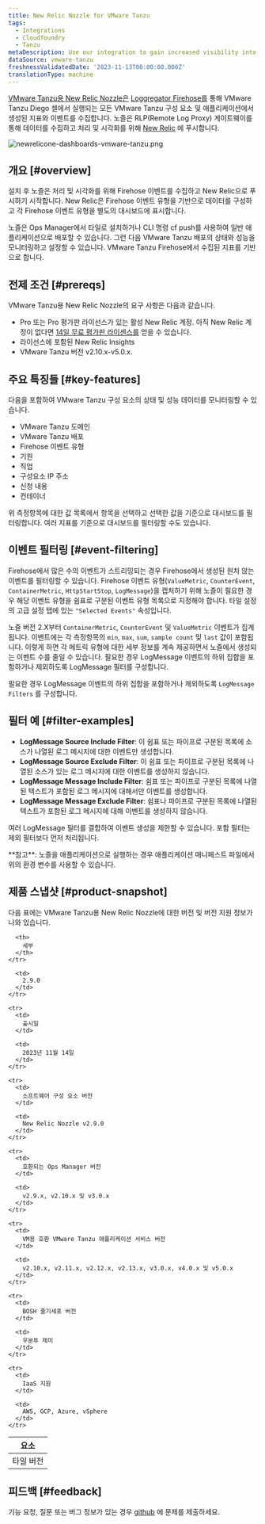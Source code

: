 ```yaml
---
title: New Relic Nozzle for VMware Tanzu
tags:
  - Integrations
  - Cloudfoundry
  - Tanzu
metaDescription: Use our integration to gain increased visibility into the performance of your VMware Tanzu environment.
dataSource: vmware-tanzu
freshnessValidatedDate: '2023-11-13T00:00:00.000Z'
translationType: machine
---
```




[VMware Tanzu용 New Relic Nozzle은](https://network.pivotal.io/products/nr-firehose-nozzle) [Loggregator Firehose를](https://docs.pivotal.io/pivotalcf/loggregator/index.html) 통해 VMware Tanzu Diego 셀에서 실행되는 모든 VMware Tanzu 구성 요소 및 애플리케이션에서 생성된 지표와 이벤트를 수집합니다. 노즐은 RLP(Remote Log Proxy) 게이트웨이를 통해 데이터를 수집하고 처리 및 시각화를 위해 [New Relic](https://www.newrelic.com) 에 푸시합니다.

<img
  title="newrelicone-dashboards-vmware-tanzu.png"
  alt="newrelicone-dashboards-vmware-tanzu.png"
  src={infrastructureVmwareTanzuDashboard}
/>

## 개요 [#overview]

설치 후 노즐은 처리 및 시각화를 위해 Firehose 이벤트를 수집하고 New Relic으로 푸시하기 시작합니다. New Relic은 Firehose 이벤트 유형을 기반으로 데이터를 구성하고 각 Firehose 이벤트 유형을 별도의 대시보드에 표시합니다.

노즐은 Ops Manager에서 타일로 설치하거나 CLI 명령 cf push를 사용하여 일반 애플리케이션으로 배포할 수 있습니다. 그런 다음 VMware Tanzu 배포의 상태와 성능을 모니터링하고 설정할 수 있습니다. <InlinePopover type="alerts"/>VMware Tanzu Firehose에서 수집된 지표를 기반으로 합니다.

## 전제 조건 [#prereqs]

VMware Tanzu용 New Relic Nozzle의 요구 사항은 다음과 같습니다.

* Pro 또는 Pro 평가판 라이선스가 있는 활성 New Relic 계정. 아직 New Relic 계정이 없다면 [14일 무료 평가판 라이센스를](http://newrelic.com/signup?funnel=pivotal-cloud-foundry&partner=Pivotal+Cloud+Foundry) 얻을 수 있습니다.
* 라이선스에 포함된 New Relic Insights
* VMware Tanzu 버전 v2.10.x-v5.0.x.

## 주요 특징들 [#key-features]

다음을 포함하여 VMware Tanzu 구성 요소의 상태 및 성능 데이터를 모니터링할 수 있습니다.

* VMware Tanzu 도메인
* VMware Tanzu 배포
* Firehose 이벤트 유형
* 기원
* 직업
* 구성요소 IP 주소
* 신청 내용
* 컨테이너

위 측정항목에 대한 값 목록에서 항목을 선택하고 선택한 값을 기준으로 대시보드를 필터링합니다. 여러 지표를 기준으로 대시보드를 필터링할 수도 있습니다.

## 이벤트 필터링 [#event-filtering]

Firehose에서 많은 수의 이벤트가 스트리밍되는 경우 Firehose에서 생성된 원치 않는 이벤트를 필터링할 수 있습니다. Firehose 이벤트 유형(`ValueMetric`, `CounterEvent`, `ContainerMetric`, `HttpStartStop`, `LogMessage`)을 캡처하기 위해 노즐이 필요한 경우 해당 이벤트 유형을 쉼표로 구분된 이벤트 유형 목록으로 지정해야 합니다. 타일 설정의 고급 설정 탭에 있는 `"Selected Events"` 속성입니다.

노즐 버전 2.X부터 `ContainerMetric`, `CounterEvent` 및 `ValueMetric` 이벤트가 집계됩니다. 이벤트에는 각 측정항목의 `min`, `max`, `sum`, `sample count` 및 `last` 값이 포함됩니다. 이렇게 하면 각 메트릭 유형에 대한 세부 정보를 계속 제공하면서 노즐에서 생성되는 이벤트 수를 줄일 수 있습니다. 필요한 경우 LogMessage 이벤트의 하위 집합을 포함하거나 제외하도록 LogMessage 필터를 구성합니다.

필요한 경우 LogMessage 이벤트의 하위 집합을 포함하거나 제외하도록 `LogMessage Filters` 를 구성합니다.

## 필터 예 [#filter-examples]

* **LogMessage Source Include Filter**: 이 쉼표 또는 파이프로 구분된 목록에 소스가 나열된 로그 메시지에 대한 이벤트만 생성합니다.
* **LogMessage Source Exclude Filter**: 이 쉼표 또는 파이프로 구분된 목록에 나열된 소스가 있는 로그 메시지에 대한 이벤트를 생성하지 않습니다.
* **LogMessage Message Include Filter**: 쉼표 또는 파이프로 구분된 목록에 나열된 텍스트가 포함된 로그 메시지에 대해서만 이벤트를 생성합니다.
* **LogMessage Message Exclude Filter**: 쉼표나 파이프로 구분된 목록에 나열된 텍스트가 포함된 로그 메시지에 대해 이벤트를 생성하지 않습니다.

여러 LogMessage 필터를 결합하여 이벤트 생성을 제한할 수 있습니다. 포함 필터는 제외 필터보다 먼저 처리됩니다.

<Callout variant="important">
  **참고**: 노즐을 애플리케이션으로 실행하는 경우 애플리케이션 매니페스트 파일에서 위의 환경 변수를 사용할 수 있습니다.
</Callout>

## 제품 스냅샷 [#product-snapshot]

다음 표에는 VMware Tanzu용 New Relic Nozzle에 대한 버전 및 버전 지원 정보가 나와 있습니다.

<table>
  <thead>
    <tr>
      <th>
        요소
      </th>

      <th>
        세부
      </th>
    </tr>
  </thead>

  <tbody>
    <tr>
      <td>
        타일 버전
      </td>

      <td>
        2.9.0
      </td>
    </tr>

    <tr>
      <td>
        출시일
      </td>

      <td>
        2023년 11월 14일
      </td>
    </tr>

    <tr>
      <td>
        소프트웨어 구성 요소 버전
      </td>

      <td>
        New Relic Nozzle v2.9.0
      </td>
    </tr>

    <tr>
      <td>
        호환되는 Ops Manager 버전
      </td>

      <td>
        v2.9.x, v2.10.x 및 v3.0.x
      </td>
    </tr>

    <tr>
      <td>
        VM용 호환 VMware Tanzu 애플리케이션 서비스 버전
      </td>

      <td>
        v2.10.x, v2.11.x, v2.12.x, v2.13.x, v3.0.x, v4.0.x 및 v5.0.x
      </td>
    </tr>

    <tr>
      <td>
        BOSH 줄기세포 버전
      </td>

      <td>
        우분투 제미
      </td>
    </tr>

    <tr>
      <td>
        IaaS 지원
      </td>

      <td>
        AWS, GCP, Azure, vSphere
      </td>
    </tr>
  </tbody>
</table>

## 피드백 [#feedback]

기능 요청, 질문 또는 버그 정보가 있는 경우 [github](https://github.com/newrelic/newrelic-pcf-nozzle-tile/issues) 에 문제를 제출하세요.
